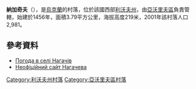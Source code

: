 <!-- 檔案不存在 [[Image:Нагачів_вечірній.jpg|right]] -->

'''納加奇夫'''（{{lang-uk|Нагачів}}），是[[烏克蘭|烏克蘭]]的村落，位於該國西部[[利沃夫州|利沃夫州]]，由[[亞沃里夫區|亞沃里夫區]]負責管轄，始建於1456年，面積3.79平方公里，海拔高度219米，2001年該村落人口2,981。

{{coord|50|0|25|N|23|16|50|E|scale:100000|display=title}}

==參考資料==
* [http://weather.in.ua/ua/l'vovskaja/16510 Погода в селі Нагачів] {{Wayback|url=http://weather.in.ua/ua/l%27vovskaja/16510 |date=20170512023135 }}
* [http://1ua.com.ua/rinfc.php?City=%CD%E0%E3%E0%F7%E5%E2&obl=12&ray=1 Неофіційний сайт Нагачева] {{Wayback|url=http://1ua.com.ua/rinfc.php?City=%CD%E0%E3%E0%F7%E5%E2&obl=12&ray=1 |date=20160304193018 }}

{{DEFAULTSORT:Нагачів}}
[[Category:利沃夫州村落|Category:利沃夫州村落]]
[[Category:亞沃里夫區村落|Category:亞沃里夫區村落]]


{{Lviv-geo-stub}}